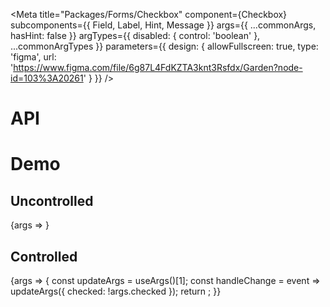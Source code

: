 
<Meta
  title="Packages/Forms/Checkbox"
  component={Checkbox}
  subcomponents={{ Field, Label, Hint, Message }}
  args={{
    ...commonArgs,
    hasHint: false
  }}
  argTypes={{
    disabled: { control: 'boolean' },
    ...commonArgTypes
  }}
  parameters={{
    design: {
      allowFullscreen: true,
      type: 'figma',
      url: 'https://www.figma.com/file/6g87L4FdKZTA3knt3Rsfdx/Garden?node-id=103%3A20261'
    }
  }}
/>

# API

<ArgsTable />

# Demo

## Uncontrolled

<Canvas>
  <Story name="Uncontrolled">{args => <CheckboxStory {...args} />}</Story>
</Canvas>

## Controlled

<Canvas>
  <Story name="Controlled" args={{ checked: false }}>
    {args => {
      const updateArgs = useArgs()[1];
      const handleChange = event => updateArgs({ checked: !args.checked });
      return <CheckboxStory {...args} onChange={handleChange} />;
    }}
  </Story>
</Canvas>

